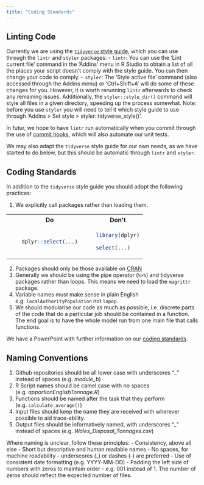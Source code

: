 ```yaml
---
title: "Coding Standards"
---
```


## Linting Code

Currently we are using the [`tidyverse` style guide](https://style.tidyverse.org/), which you can use through the `lintr` and `styler` packages:
    - `lintr`: You can use the 'Lint current file' command in the 'Addins' menu in R Studio to obtain a list of all the places your script doesn't comply with the style guide. You can then change your code to comply.
    - `styler`: The 'Style active file' command (also accessed through the Addins menu) or 'Ctrl+Shift+A' will do some of these changes for you. However, it is worth rerunning `lintr` afterwards to check any remaining issues. Additionally, the `styler::style_dir()` command will style all files in a given directory, speeding up the process somewhat. Note: before you use `styler` you will need to tell it which style guide to use through 'Addins > Set style > styler::tidyverse_style()'.
    
In futur, we hope to have `lintr` run automatically when you commit through the use of [commit hooks](https://www.google.com/search?q=wha+tare+commit+hooks&safe=active&sca_esv=573154237&sxsrf=AM9HkKkwVTiv4E_4QYR5aZSJRG3wVKhkJw%3A1697192837676&ei=hRspZZ_wKOO28gLsu5j4AQ&ved=0ahUKEwjfxtGB6PKBAxVjm1wKHewdBh8Q4dUDCBA&uact=5&oq=wha+tare+commit+hooks&gs_lp=Egxnd3Mtd2l6LXNlcnAiFXdoYSB0YXJlIGNvbW1pdCBob29rczIHEAAYDRiABDIIEAAYCBgeGA0yCBAAGIoFGIYDMggQABiKBRiGA0idFVDsCFjqE3ADeAGQAQKYAdEBoAHXCKoBBTQuNC4xuAEDyAEA-AEBwgIKEAAYRxjWBBiwA8ICBxAjGLACGCfCAgYQABgHGB7CAggQABgIGAcYHsICChAhGKABGMMEGAriAwQYACBBiAYBkAYI&sclient=gws-wiz-serp#fpstate=ive&vld=cid:2ebd25be,vid:d70a8PXbrb8,st:0), which will also automate our unit tests. 

We may also adapt the `tidyverse` style guide for our own needs, as we have started to do below, but this should be automatic through `lintr` and `styler`.

## Coding Standards

In addition to the `tidyverse` style guide you should adopt the following practices:

1. We explicitly call packages rather than loading them.

<table>
<tr>
<th> &emsp; </th>
<th> Do </th>
<th> &emsp; </th>
<th> Don't </th>
</tr>
<tr>
<td>
</td>
<td>
```r

dplyr::select(...)

```
</td>
<td>
</td>
<td>

```r

library(dplyr)

select(...)

```

</td>
</tr>
</table>

2. Packages should only be those available on [CRAN](https://cran.r-project.org/) 
3. Generally we should be using the pipe operator (`%>%`) and tidyverse packages rather than loops. This means we need to load the `magrittr` package.
4. Variable names must make sense in plain English e.g. `localAuthorityPopulation` not `lapop`.
6. We should modularise our code as much as possible, i.e. discrete parts of the code that do a particular job should be contained in a function. The end goal is to have the whole model run from one main file that calls functions.

We have a PowerPoint with further information on our [coding standards](https://defra.sharepoint.com/:p:/r/teams/Team1478/_layouts/15/Doc.aspx?sourcedoc=%7B98C3D254-86E8-44FD-BB2E-206B37F6F802%7D&file=Coding%20Standards.pptx&action=edit&mobileredirect=true).

## Naming Conventions

1. Github repositories should be all lower case with underscores "_" instead of spaces (e.g. *module_b*)
2. R Script names should be camel case  with no spaces (e.g. *apportionEnglishTonnage.R*)
3. Functions should be named after the task that they perform (e.g. `calculate_average()`)
3. Input files should keep the name they are received with wherever possible to aid trace-ability.
4. Output files should be informatively named, with underscores "_" instead of spaces (e.g. *Wales_Disposal_Tonnages.csv*)

Where naming is unclear, follow these principles:
- Consistency, above all else
- Short but descriptive and human readable names
- No spaces, for machine readability - underscores (_) or dashes (-) are preferred
- Use of consistent date formatting (e.g. YYYY-MM-DD)
- Padding the left side of numbers with zeros to maintain order - e.g. 001 instead of 1. The number of zeros should reflect the expected number of files.

